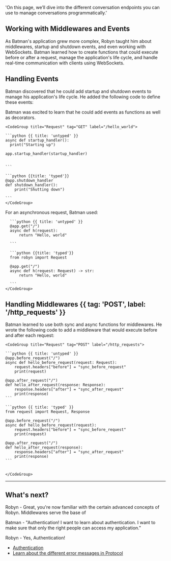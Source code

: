   'On this page, we’ll dive into the different conversation endpoints you can use to manage conversations programmatically.'

## Working with Middlewares and Events

As Batman's application grew more complex, Robyn taught him about middlewares, startup and shutdown events, and even working with WebSockets. Batman learned how to create functions that could execute before or after a request, manage the application's life cycle, and handle real-time communication with clients using WebSockets.


## Handling Events

Batman discovered that he could add startup and shutdown events to manage his application's life cycle. He added the following code to define these events:

<Row>
<Col>
Batman was excited to learn that he could add events as functions as well as decorators.
</Col>
  <Col sticky>

    <CodeGroup title="Request" tag="GET" label="/hello_world">

    ```python {{ title: 'untyped' }}
    async def startup_handler():
      print("Starting up")

    app.startup_handler(startup_handler)


    ```

    ```python {{title: 'typed'}}
    @app.shutdown_handler
    def shutdown_handler():
        print("Shutting down")

    ```
    </CodeGroup>
  </Col>
</Row>

<Row>

  <Col>
    For an asynchronous request, Batman used:
  </Col>
  <Col sticky>
    <CodeGroup title="Request" tag="GET" label="/hello_world">

      ```python {{ title: 'untyped' }}
      @app.get("/")
      async def h(request):
          return "Hello, world"

      ```

      ```python {{title: 'typed'}}
      from robyn import Request 

      @app.get("/")
      async def h(request: Request) -> str:
          return "Hello, world"

      ```
    </CodeGroup>
  </Col>
</Row>




## Handling Middlewares {{ tag: 'POST', label: '/http_requests' }}

<Row>
  <Col>

  Batman learned to use both sync and async functions for middlewares. He wrote the following code to add a middleware that would execute before and after each request:

  

  </Col>
  <Col sticky>

    <CodeGroup title="Request" tag="POST" label="/http_requests">

    ```python {{ title: 'untyped' }}
    @app.before_request("/")
    async def hello_before_request(request: Request):
        request.headers["before"] = "sync_before_request"
        print(request)

    @app.after_request("/")
    def hello_after_request(response: Response):
        response.headers["after"] = "sync_after_request"
        print(response)
    ```

    ```python {{ title: 'typed' }}
    from request import Request, Response

    @app.before_request("/")
    async def hello_before_request(request):
        request.headers["before"] = "sync_before_request"
        print(request)

    @app.after_request("/")
    def hello_after_request(response):
        response.headers["after"] = "sync_after_request"
        print(response)
    ```


    </CodeGroup>


  </Col>
</Row>

---


## What's next?

Robyn - Great, you're now familiar with the certain advanced concepts of Robyn. Middlewares serve the base of 

Batman - "Authentication! I want to learn about authentication. I want to make sure that only the right people can access my application."

Robyn - Yes, Authentication!


- [Authentication](/documentation/api_reference/authentication)
- [Learn about the different error messages in Protocol](/errors)

